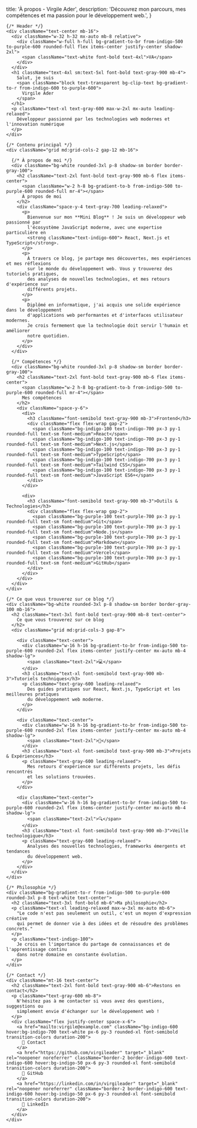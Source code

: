 
  title: 'À propos - Virgile Ader',
  description: 'Découvrez mon parcours, mes compétences et ma passion pour le développement web.',
}

<div className="min-h-screen bg-gradient-to-br from-indigo-50 via-white to-purple-50">
  <div className="max-w-4xl mx-auto px-4 sm:px-6 lg:px-8 py-16">

    {/* Header */}
    <div className="text-center mb-16">
      <div className="w-32 h-32 mx-auto mb-8 relative">
        <div className="w-full h-full bg-gradient-to-br from-indigo-500 to-purple-600 rounded-full flex items-center justify-center shadow-2xl">
          <span className="text-white font-bold text-4xl">VA</span>
        </div>
      </div>
      <h1 className="text-4xl sm:text-5xl font-bold text-gray-900 mb-4">
        Salut, je suis
        <span className="block text-transparent bg-clip-text bg-gradient-to-r from-indigo-600 to-purple-600">
          Virgile Ader
        </span>
      </h1>
      <p className="text-xl text-gray-600 max-w-2xl mx-auto leading-relaxed">
        Développeur passionné par les technologies web modernes et l'innovation numérique
      </p>
    </div>

    {/* Contenu principal */}
    <div className="grid md:grid-cols-2 gap-12 mb-16">

      {/* À propos de moi */}
      <div className="bg-white rounded-3xl p-8 shadow-sm border border-gray-100">
        <h2 className="text-2xl font-bold text-gray-900 mb-6 flex items-center">
          <span className="w-2 h-8 bg-gradient-to-b from-indigo-500 to-purple-600 rounded-full mr-4"></span>
          À propos de moi
        </h2>
        <div className="space-y-4 text-gray-700 leading-relaxed">
          <p>
            Bienvenue sur mon **Mini Blog** ! Je suis un développeur web passionné par
            l'écosystème JavaScript moderne, avec une expertise particulière en
            <strong className="text-indigo-600"> React, Next.js et TypeScript</strong>.
          </p>
          <p>
            À travers ce blog, je partage mes découvertes, mes expériences et mes réflexions
            sur le monde du développement web. Vous y trouverez des tutoriels pratiques,
            des analyses de nouvelles technologies, et mes retours d'expérience sur
            différents projets.
          </p>
          <p>
            Diplômé en informatique, j'ai acquis une solide expérience dans le développement
            d'applications web performantes et d'interfaces utilisateur modernes.
            Je crois fermement que la technologie doit servir l'humain et améliorer
            notre quotidien.
          </p>
        </div>
      </div>

      {/* Compétences */}
      <div className="bg-white rounded-3xl p-8 shadow-sm border border-gray-100">
        <h2 className="text-2xl font-bold text-gray-900 mb-6 flex items-center">
          <span className="w-2 h-8 bg-gradient-to-b from-indigo-500 to-purple-600 rounded-full mr-4"></span>
          Mes compétences
        </h2>
        <div className="space-y-6">
          <div>
            <h3 className="font-semibold text-gray-900 mb-3">Frontend</h3>
            <div className="flex flex-wrap gap-2">
              <span className="bg-indigo-100 text-indigo-700 px-3 py-1 rounded-full text-sm font-medium">React</span>
              <span className="bg-indigo-100 text-indigo-700 px-3 py-1 rounded-full text-sm font-medium">Next.js</span>
              <span className="bg-indigo-100 text-indigo-700 px-3 py-1 rounded-full text-sm font-medium">TypeScript</span>
              <span className="bg-indigo-100 text-indigo-700 px-3 py-1 rounded-full text-sm font-medium">Tailwind CSS</span>
              <span className="bg-indigo-100 text-indigo-700 px-3 py-1 rounded-full text-sm font-medium">JavaScript ES6+</span>
            </div>
          </div>

          <div>
            <h3 className="font-semibold text-gray-900 mb-3">Outils & Technologies</h3>
            <div className="flex flex-wrap gap-2">
              <span className="bg-purple-100 text-purple-700 px-3 py-1 rounded-full text-sm font-medium">Git</span>
              <span className="bg-purple-100 text-purple-700 px-3 py-1 rounded-full text-sm font-medium">Node.js</span>
              <span className="bg-purple-100 text-purple-700 px-3 py-1 rounded-full text-sm font-medium">Markdown</span>
              <span className="bg-purple-100 text-purple-700 px-3 py-1 rounded-full text-sm font-medium">Vercel</span>
              <span className="bg-purple-100 text-purple-700 px-3 py-1 rounded-full text-sm font-medium">GitHub</span>
            </div>
          </div>
        </div>
      </div>
    </div>

    {/* Ce que vous trouverez sur ce blog */}
    <div className="bg-white rounded-3xl p-8 shadow-sm border border-gray-100 mb-16">
      <h2 className="text-3xl font-bold text-gray-900 mb-8 text-center">
        Ce que vous trouverez sur ce blog
      </h2>
      <div className="grid md:grid-cols-3 gap-8">

        <div className="text-center">
          <div className="w-16 h-16 bg-gradient-to-br from-indigo-500 to-purple-600 rounded-2xl flex items-center justify-center mx-auto mb-4 shadow-lg">
            <span className="text-2xl">💻</span>
          </div>
          <h3 className="text-xl font-semibold text-gray-900 mb-3">Tutoriels techniques</h3>
          <p className="text-gray-600 leading-relaxed">
            Des guides pratiques sur React, Next.js, TypeScript et les meilleures pratiques
            du développement web moderne.
          </p>
        </div>

        <div className="text-center">
          <div className="w-16 h-16 bg-gradient-to-br from-indigo-500 to-purple-600 rounded-2xl flex items-center justify-center mx-auto mb-4 shadow-lg">
            <span className="text-2xl">🚀</span>
          </div>
          <h3 className="text-xl font-semibold text-gray-900 mb-3">Projets & Expériences</h3>
          <p className="text-gray-600 leading-relaxed">
            Mes retours d'expérience sur différents projets, les défis rencontrés
            et les solutions trouvées.
          </p>
        </div>

        <div className="text-center">
          <div className="w-16 h-16 bg-gradient-to-br from-indigo-500 to-purple-600 rounded-2xl flex items-center justify-center mx-auto mb-4 shadow-lg">
            <span className="text-2xl">🔍</span>
          </div>
          <h3 className="text-xl font-semibold text-gray-900 mb-3">Veille technologique</h3>
          <p className="text-gray-600 leading-relaxed">
            Analyses des nouvelles technologies, frameworks émergents et tendances
            du développement web.
          </p>
        </div>
      </div>
    </div>

    {/* Philosophie */}
    <div className="bg-gradient-to-r from-indigo-500 to-purple-600 rounded-3xl p-8 text-white text-center">
      <h2 className="text-3xl font-bold mb-6">Ma philosophie</h2>
      <p className="text-xl leading-relaxed max-w-3xl mx-auto mb-6">
        "Le code n'est pas seulement un outil, c'est un moyen d'expression créative
        qui permet de donner vie à des idées et de résoudre des problèmes concrets."
      </p>
      <p className="text-indigo-100">
        Je crois en l'importance du partage de connaissances et de l'apprentissage continu
        dans notre domaine en constante évolution.
      </p>
    </div>

    {/* Contact */}
    <div className="mt-16 text-center">
      <h2 className="text-2xl font-bold text-gray-900 mb-6">Restons en contact</h2>
      <p className="text-gray-600 mb-8">
        N'hésitez pas à me contacter si vous avez des questions, suggestions ou
        simplement envie d'échanger sur le développement web !
      </p>
      <div className="flex justify-center space-x-6">
        <a href="mailto:virgile@example.com" className="bg-indigo-600 hover:bg-indigo-700 text-white px-6 py-3 rounded-xl font-semibold transition-colors duration-200">
          📧 Contact
        </a>
        <a href="https://github.com/virgileader" target="_blank" rel="noopener noreferrer" className="border-2 border-indigo-600 text-indigo-600 hover:bg-indigo-50 px-6 py-3 rounded-xl font-semibold transition-colors duration-200">
          🐙 GitHub
        </a>
        <a href="https://linkedin.com/in/virgileader" target="_blank" rel="noopener noreferrer" className="border-2 border-indigo-600 text-indigo-600 hover:bg-indigo-50 px-6 py-3 rounded-xl font-semibold transition-colors duration-200">
          💼 LinkedIn
        </a>
      </div>
    </div>

  </div>
</div>
